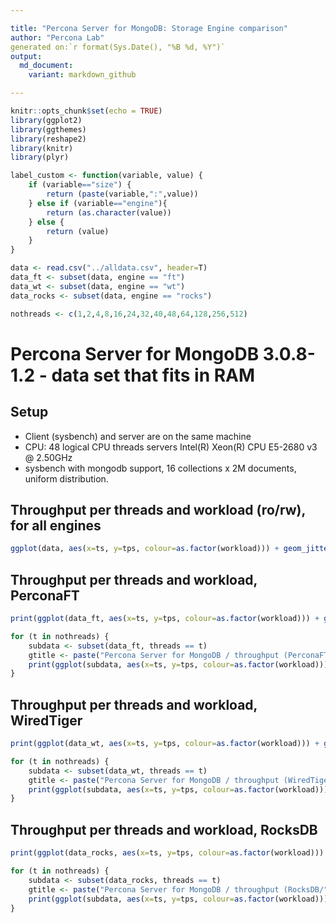 ```yaml
---

title: "Percona Server for MongoDB: Storage Engine comparison"
author: "Percona Lab"
generated on:`r format(Sys.Date(), "%B %d, %Y")`
output:
  md_document:
    variant: markdown_github

---
```


```r
knitr::opts_chunk$set(echo = TRUE)
library(ggplot2)
library(ggthemes)
library(reshape2)
library(knitr)
library(plyr)

label_custom <- function(variable, value) {
    if (variable=="size") {
        return (paste(variable,":",value))
    } else if (variable=="engine"){
        return (as.character(value))
    } else {
        return (value)
    }
}

data <- read.csv("../alldata.csv", header=T)
data_ft <- subset(data, engine == "ft")
data_wt <- subset(data, engine == "wt")
data_rocks <- subset(data, engine == "rocks")

nothreads <- c(1,2,4,8,16,24,32,40,48,64,128,256,512)

```
# Percona Server for MongoDB 3.0.8-1.2 - data set that fits in RAM 

## Setup

* Client (sysbench) and server are on the same machine
* CPU: 48 logical CPU threads servers Intel(R) Xeon(R) CPU E5-2680 v3 @ 2.50GHz
* sysbench with mongodb support, 16 collections x 2M documents, uniform distribution. 

## Throughput per threads and workload (ro/rw), for all engines 

```r

ggplot(data, aes(x=ts, y=tps, colour=as.factor(workload))) + geom_jitter() + scale_colour_discrete(name = "") + facet_grid(user_provided_threads ~ engine, labeller = label_custom) + xlab("Time in seconds (10 sec interval)") + ylab("Throughput (read/write ops per second)") + ggtitle("Percona Server for MongoDB / throughput per threads and engine") + scale_y_continuous(breaks=c(0,max(data$tps)))+ expand_limits(x=0, y=0) + theme_bw() + theme(panel.grid = element_line(colour="#010101",size=1), panel.background = element_rect(colour="#000000"), plot.background = element_rect(colour="#000000"), strip.background = element_rect(colour="#010101"), text=element_text(size=20), strip.text=element_text(size=24))

```

## Throughput per threads and workload, PerconaFT

```r

print(ggplot(data_ft, aes(x=ts, y=tps, colour=as.factor(workload))) + geom_jitter() + scale_colour_discrete(name = "") + facet_grid(. ~ user_provided_threads) + xlab("Time in seconds (10 sec interval)") + ylab("Throughput (read/write ops per second)") + ggtitle("Percona Server for MongoDB / throughput per threads (PerconaFT)") + scale_y_continuous(breaks = extended_range_breaks()(rbind(0,data_ft$tps)))  + scale_x_discrete(breaks = c(600)) + expand_limits(x=0, y=0) + theme_bw() + theme(panel.grid = element_line(colour="#010101",size=1), panel.background = element_rect(colour="#000000"), plot.background = element_rect(colour="#000000"), strip.background = element_rect(colour="#010101"), text=element_text(size=20), strip.text=element_text(size=24)))

for (t in nothreads) {
    subdata <- subset(data_ft, threads == t)
	gtitle <- paste("Percona Server for MongoDB / throughput (PerconaFT/", t," threads)")
	print(ggplot(subdata, aes(x=ts, y=tps, colour=as.factor(workload))) + geom_jitter() + scale_colour_discrete(name = "") + xlab("Time in seconds (10 sec interval)") + ylab("Throughput (read/write ops per second)") + ggtitle(gtitle) + scale_y_continuous(breaks = extended_range_breaks()(rbind(0,subdata$tps)))  + expand_limits(x=0, y=0) + theme_bw() + theme(panel.grid = element_line(colour="#010101",size=1), panel.background = element_rect(colour="#000000"), plot.background = element_rect(colour="#000000"), strip.background = element_rect(colour="#010101"), text=element_text(size=20), strip.text=element_text(size=24)))
}
```

## Throughput per threads and workload, WiredTiger

```r

print(ggplot(data_wt, aes(x=ts, y=tps, colour=as.factor(workload))) + geom_jitter() + scale_colour_discrete(name = "") + facet_grid(. ~ user_provided_threads) + xlab("Time in seconds (10 sec interval)") + ylab("Throughput (read/write ops per second)") + ggtitle("Percona Server for MongoDB / throughput per threads (WiredTiger)") + scale_y_continuous(breaks = extended_range_breaks()(rbind(0,data_wt$tps)))  + scale_x_discrete(breaks = c(600)) + expand_limits(x=0, y=0) + theme_bw() + theme(panel.grid = element_line(colour="#010101",size=1), panel.background = element_rect(colour="#000000"), plot.background = element_rect(colour="#000000"), strip.background = element_rect(colour="#010101"), text=element_text(size=20), strip.text=element_text(size=24)))

for (t in nothreads) {
    subdata <- subset(data_wt, threads == t)
	gtitle <- paste("Percona Server for MongoDB / throughput (WiredTiger/", t," threads)")
	print(ggplot(subdata, aes(x=ts, y=tps, colour=as.factor(workload))) + geom_jitter() + scale_colour_discrete(name = "") + xlab("Time in seconds (10 sec interval)") + ylab("Throughput (read/write ops per second)") + ggtitle(gtitle) + scale_y_continuous(breaks = extended_range_breaks()(rbind(0,subdata$tps)))  + expand_limits(x=0, y=0) + theme_bw() + theme(panel.grid = element_line(colour="#010101",size=1), panel.background = element_rect(colour="#000000"), plot.background = element_rect(colour="#000000"), strip.background = element_rect(colour="#010101"), text=element_text(size=20), strip.text=element_text(size=24)))
}
```

## Throughput per threads and workload, RocksDB

```r

print(ggplot(data_rocks, aes(x=ts, y=tps, colour=as.factor(workload))) + geom_jitter() + scale_colour_discrete(name = "") + facet_grid(. ~ user_provided_threads) + xlab("Time in seconds (10 sec interval)") + ylab("Throughput (read/write ops per second)") + ggtitle("Percona Server for MongoDB / throughput per threads (RocksDB)") + scale_y_continuous(breaks = extended_range_breaks()(rbind(0,data_rocks$tps)))  + scale_x_discrete(breaks = c(600)) + expand_limits(x=0, y=0) + theme_bw() + theme(panel.grid = element_line(colour="#010101",size=1), panel.background = element_rect(colour="#000000"), plot.background = element_rect(colour="#000000"), strip.background = element_rect(colour="#010101"), text=element_text(size=20), strip.text=element_text(size=24)))

for (t in nothreads) {
    subdata <- subset(data_rocks, threads == t)
	gtitle <- paste("Percona Server for MongoDB / throughput (RocksDB/", t," threads)")
	print(ggplot(subdata, aes(x=ts, y=tps, colour=as.factor(workload))) + geom_jitter() + scale_colour_discrete(name = "") + xlab("Time in seconds (10 sec interval)") + ylab("Throughput (read/write ops per second)") + ggtitle(gtitle) + scale_y_continuous(breaks = extended_range_breaks()(rbind(0,subdata$tps)))  + expand_limits(x=0, y=0) + theme_bw() + theme(panel.grid = element_line(colour="#010101",size=1), panel.background = element_rect(colour="#000000"), plot.background = element_rect(colour="#000000"), strip.background = element_rect(colour="#010101"), text=element_text(size=20), strip.text=element_text(size=24)))
}
```
